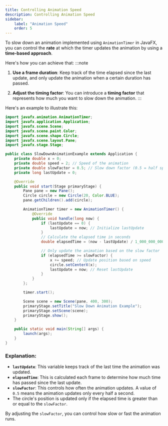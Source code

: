 ```yaml
---
title: Controlling Animation Speed
description: Controlling Animation Speed
sidebar:
    label: "Animation Speed"
    order: 5
---
```


To slow down an animation implemented using `AnimationTimer` in JavaFX, you can control the **rate** at which the timer updates the animation by using a **time-based approach**.   

Here's how you can achieve that:
:::note
1. **Use a frame duration**: Keep track of the time elapsed since the last update, and only update the animation when a certain duration has passed.

2. **Adjust the timing factor**: You can introduce a **timing factor** that represents how much you want to slow down the animation.
:::

Here's an example to illustrate this:

```java
import javafx.animation.AnimationTimer;
import javafx.application.Application;
import javafx.scene.Scene;
import javafx.scene.paint.Color;
import javafx.scene.shape.Circle;
import javafx.scene.layout.Pane;
import javafx.stage.Stage;

public class SlowDownAnimationExample extends Application {
    private double x = 0;
    private double speed = 2; // Speed of the animation
    private double slowFactor = 0.5; // Slow down factor (0.5 = half speed)
    private long lastUpdate = 0;

    @Override
    public void start(Stage primaryStage) {
        Pane pane = new Pane();
        Circle circle = new Circle(20, Color.BLUE);
        pane.getChildren().add(circle);

        AnimationTimer timer = new AnimationTimer() {
            @Override
            public void handle(long now) {
                if (lastUpdate == 0) {
                    lastUpdate = now; // Initialize lastUpdate
                }
                // Calculate the elapsed time in seconds
                double elapsedTime = (now - lastUpdate) / 1_000_000_000.0;

                // Only update the animation based on the slow factor
                if (elapsedTime >= slowFactor) {
                    x += speed; // Update position based on speed
                    circle.setCenterX(x);
                    lastUpdate = now; // Reset lastUpdate
                }
            }
        };

        timer.start();

        Scene scene = new Scene(pane, 400, 300);
        primaryStage.setTitle("Slow Down Animation Example");
        primaryStage.setScene(scene);
        primaryStage.show();
    }

    public static void main(String[] args) {
        launch(args);
    }
}
```
### Explanation:

- **`lastUpdate`**: This variable keeps track of the last time the animation was updated.
- **`elapsedTime`**: This is calculated each frame to determine how much time has passed since the last update.
- **`slowFactor`**: This controls how often the animation updates. A value of `0.5` means the animation updates only every half a second.
- The circle's position is updated only if the elapsed time is greater than or equal to the `slowFactor`.

By adjusting the `slowFactor`, you can control how slow or fast the animation runs.
